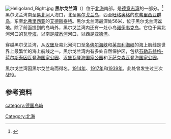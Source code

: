 [[File:Heligoland_Bight.jpg|thumb]]
'''黑尔戈兰湾'''（{{lang-de|Helgoländer Bucht}}）位于[[北海_(大西洋)|北海]]南部，是[[德意志湾|德意志湾]]的一部分。<ref>{{Cite web|title=Helgoländer Becken|url=http://www.segeln-wissen.de/segelreviere/segeln-in-deutschland/seegewaesser/helgolaender-becken.html|accessdate=2019-09-17|work=www.segeln-wissen.de|archive-date=2020-03-04|archive-url=https://web.archive.org/web/20200304072123/http://www.segeln-wissen.de/segelreviere/segeln-in-deutschland/seegewaesser/helgolaender-becken.html|dead-url=no}}</ref>黑尔戈兰湾南至[[易北河|易北河]]入海口，北至[[黑尔戈兰岛|黑尔戈兰岛]]，西至[[旺格奥格|旺格奥格]]的[[东弗里西亚群岛|东弗里西亚群岛]]，东至[[北弗里西亚|北弗里西亚]]的[[艾德斯泰特|艾德斯泰特]]。黑尔戈兰湾最深处56米，位于黑尔戈兰湾盆地。除了前面提到的岛屿外，黑尔戈兰湾内还有一处小岛[[诺伊韦克岛|诺伊韦克岛]]。它位于易北河河口的[[瓦登海|瓦登海]]，以南是[[威悉河|威悉河]]河口，以西是[[亚德湾|亚德湾]]。

穿越黑尔戈兰湾，从[[汉堡|汉堡]]及易北河河口至[[多佛尔海峡|多佛尔海峡]]和[[英吉利海峡|英吉利海峡]]的海上航线是世界上最繁忙的海上航线之一。黑尔戈兰湾内有多处自然保护区，包括[[石勒苏益格-荷尔斯泰因瓦登海国家公园|石勒苏益格-荷尔斯泰因瓦登海国家公园]]、[[汉堡瓦登海国家公园|汉堡瓦登海国家公园]]和[[下萨克森瓦登海国家公园|下萨克森瓦登海国家公园]]。

黑尔戈兰湾因黑尔戈兰岛而得名。[[黑尔戈兰湾战役_(1914年)|1914年]]、[[黑尔戈兰湾战役_(1917年)|1917年]]和[[黑尔戈兰湾战役_(1939年)|1939年]]，此处曾发生过三次战役。

== 参考资料 ==
{{Reflist}}
{{coord|54|10|N|8|04|E|region:DE_type:waterbody|display=title}}

[[category:德国岛屿|category:德国岛屿]]
[[Category:北海|Category:北海]]